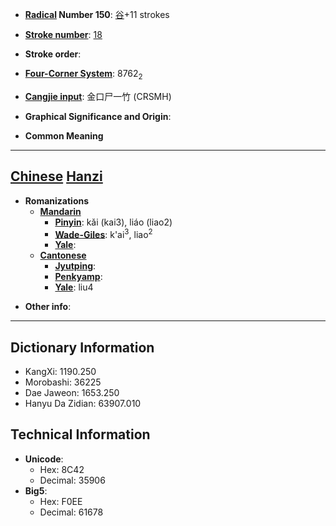 * '''[[Wiktionary:Chinese radical index| Radical]] Number 150''': [[Wiktionary:Chinese radical index 谷|谷]]+11 strokes

* '''[[Wiktionary:Chinese total strokes index|Stroke number]]''': [[Wiktionary:Chinese total strokes index 18|18]]

* '''Stroke order''': 

* '''[[Wiktionary:Chinese four corner index|Four-Corner System]]''': 8762<sub>2</sub>

* '''[[Wiktionary:Chinese Cangjie index|Cangjie input]]''': 金口尸一竹 (CRSMH)

* '''Graphical Significance and Origin''': 

* '''Common Meaning'''

----

== [[Chinese]] [[Hanzi]] ==

* '''Romanizations'''
** '''[[Mandarin]]'''
*** '''[[Pinyin]]''': kǎi (kai3), liáo (liao2)
*** '''[[Wade-Giles]]''': k'ai<sup>3</sup>, liao<sup>2</sup>
*** '''[[Yale]]''': 
** '''[[Cantonese]]'''
*** '''[[Jyutping]]''':
*** '''[[Penkyamp]]''': 
*** '''[[Yale]]''': liu4

* '''Other info''': 

----

== Dictionary Information ==

* KangXi: 1190.250
* Morobashi: 36225
* Dae Jaweon: 1653.250
* Hanyu Da Zidian: 63907.010

== Technical Information ==

* '''Unicode''':
** Hex: 8C42
** Decimal: 35906
* '''Big5''':
** Hex: F0EE
** Decimal: 61678